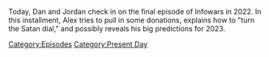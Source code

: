 {{DEFAULTSORT:
    #_EPISODE_0762:December 31, 2022
}}{{Episode
    | title           = December 31, 2022
    | caption         = [https://knowledgefight.libsyn.com/762-december-31-2022 Listen to this episode on Libsyn]
    | episodeNumber   = 762
    | length          = 02:03:46
    | airDate         = January 2, 2023
    | coverageDate    = December 31, 2022
    | episodeType     = [[:Category:Present Day|Present Day]]
    | previousEpisode = [[761: December 11, 2003]]
    | nextEpisode     = [[763: December 15, 2003]]
}}

{{Stub}}

Today, Dan and Jordan check in on the final episode of Infowars in 2022. In this installment, Alex tries to pull in some donations, explains how to "turn the Satan dial," and possibly reveals his big predictions for 2023.

[[Category:Episodes]]
[[Category:Present Day]]
